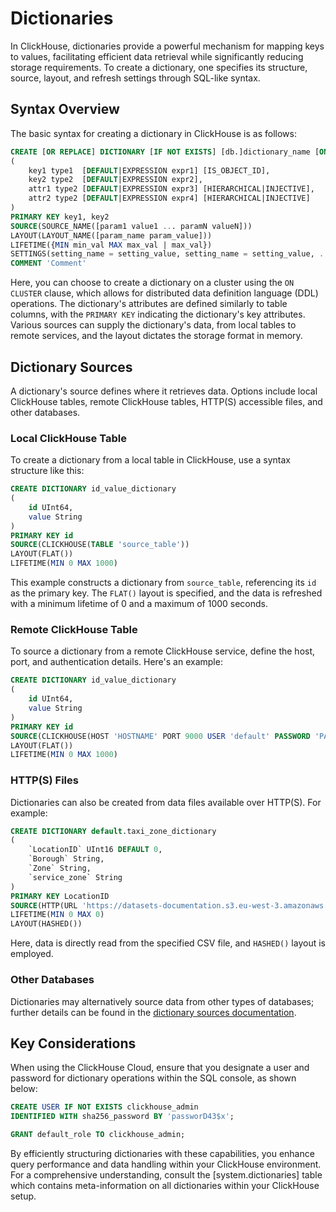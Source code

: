 # Dictionaries

In ClickHouse, dictionaries provide a powerful mechanism for mapping keys to values, facilitating efficient data retrieval while significantly reducing storage requirements. To create a dictionary, one specifies its structure, source, layout, and refresh settings through SQL-like syntax.

## Syntax Overview

The basic syntax for creating a dictionary in ClickHouse is as follows:

```sql
CREATE [OR REPLACE] DICTIONARY [IF NOT EXISTS] [db.]dictionary_name [ON CLUSTER cluster]
(
    key1 type1  [DEFAULT|EXPRESSION expr1] [IS_OBJECT_ID],
    key2 type2  [DEFAULT|EXPRESSION expr2],
    attr1 type2 [DEFAULT|EXPRESSION expr3] [HIERARCHICAL|INJECTIVE],
    attr2 type2 [DEFAULT|EXPRESSION expr4] [HIERARCHICAL|INJECTIVE]
)
PRIMARY KEY key1, key2
SOURCE(SOURCE_NAME([param1 value1 ... paramN valueN]))
LAYOUT(LAYOUT_NAME([param_name param_value]))
LIFETIME({MIN min_val MAX max_val | max_val})
SETTINGS(setting_name = setting_value, setting_name = setting_value, ...)
COMMENT 'Comment'
```

Here, you can choose to create a dictionary on a cluster using the `ON CLUSTER` clause, which allows for distributed data definition language (DDL) operations. The dictionary's attributes are defined similarly to table columns, with the `PRIMARY KEY` indicating the dictionary's key attributes. Various sources can supply the dictionary's data, from local tables to remote services, and the layout dictates the storage format in memory.

## Dictionary Sources

A dictionary's source defines where it retrieves data. Options include local ClickHouse tables, remote ClickHouse tables, HTTP(S) accessible files, and other databases.

### Local ClickHouse Table

To create a dictionary from a local table in ClickHouse, use a syntax structure like this:

```sql
CREATE DICTIONARY id_value_dictionary
(
    id UInt64,
    value String
)
PRIMARY KEY id
SOURCE(CLICKHOUSE(TABLE 'source_table'))
LAYOUT(FLAT())
LIFETIME(MIN 0 MAX 1000)
```

This example constructs a dictionary from `source_table`, referencing its `id` as the primary key. The `FLAT()` layout is specified, and the data is refreshed with a minimum lifetime of 0 and a maximum of 1000 seconds.

### Remote ClickHouse Table

To source a dictionary from a remote ClickHouse service, define the host, port, and authentication details. Here's an example:

```sql
CREATE DICTIONARY id_value_dictionary
(
    id UInt64,
    value String
)
PRIMARY KEY id
SOURCE(CLICKHOUSE(HOST 'HOSTNAME' PORT 9000 USER 'default' PASSWORD 'PASSWORD' TABLE 'source_table' DB 'default'))
LAYOUT(FLAT())
LIFETIME(MIN 0 MAX 1000)
```

### HTTP(S) Files

Dictionaries can also be created from data files available over HTTP(S). For example:

```sql
CREATE DICTIONARY default.taxi_zone_dictionary
(
    `LocationID` UInt16 DEFAULT 0,
    `Borough` String,
    `Zone` String,
    `service_zone` String
)
PRIMARY KEY LocationID
SOURCE(HTTP(URL 'https://datasets-documentation.s3.eu-west-3.amazonaws.com/nyc-taxi/taxi_zone_lookup.csv' FORMAT 'CSVWithNames'))
LIFETIME(MIN 0 MAX 0)
LAYOUT(HASHED())
```

Here, data is directly read from the specified CSV file, and `HASHED()` layout is employed.

### Other Databases

Dictionaries may alternatively source data from other types of databases; further details can be found in the [dictionary sources documentation](../../../sql-reference/dictionaries/index.md).

## Key Considerations

When using the ClickHouse Cloud, ensure that you designate a user and password for dictionary operations within the SQL console, as shown below:

```sql
CREATE USER IF NOT EXISTS clickhouse_admin
IDENTIFIED WITH sha256_password BY 'passworD43$x';

GRANT default_role TO clickhouse_admin;
```

By efficiently structuring dictionaries with these capabilities, you enhance query performance and data handling within your ClickHouse environment. For a comprehensive understanding, consult the [system.dictionaries] table which contains meta-information on all dictionaries within your ClickHouse setup.